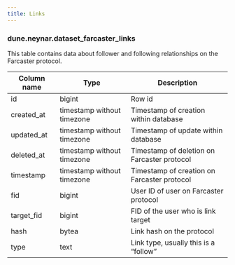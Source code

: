 ```yaml
---
title: Links
---
```


### **dune.neynar.dataset_farcaster_links**

This table contains data about follower and following relationships on the Farcaster protocol.

| **Column name**       | **Type**                        | **Description**                                           |
| --------------------- | ------------------------------- | --------------------------------------------------------- |
| id                    | bigint                          | Row id                                                    |
| created\_at           | timestamp without timezone      | Timestamp of creation within database                     |
| updated\_at           | timestamp without timezone      | Timestamp of update within database                       |
| deleted\_at           | timestamp without timezone      | Timestamp of deletion on Farcaster protocol               |
| timestamp             | timestamp without timezone      | Timestamp of creation on Farcaster protocol               |
| fid                   | bigint                          | User ID of user on Farcaster protocol                     |
| target\_fid           | bigint                          | FID of the user who is link target                        |
| hash                  | bytea                           | Link hash on the protocol                                 |
| type                  | text                            | Link type, usually this is a “follow”                     |
